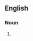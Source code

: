 {{also|tortoiseshells|tortoise-shells}}

==English==

===Noun===
{{head|en|noun plural form}}

# {{plural of|tortoise shell|lang=en}}